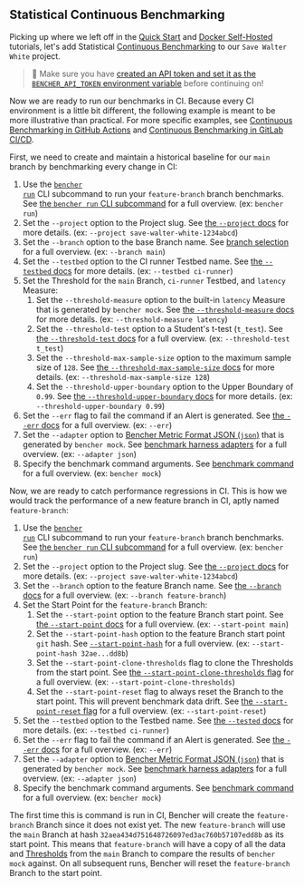 
## Statistical Continuous Benchmarking

Picking up where we left off in the
[Quick Start][quick start] and [Docker Self-Hosted][docker self-hosted] tutorials,
let's add Statistical [Continuous Benchmarking][continuous benchmarking] to our `Save Walter White` project.

> 🐰 Make sure you have
> [created an API token and set it as the `BENCHER_API_TOKEN` environment variable][create an api token]
> before continuing on!

[quick start]: /docs/tutorial/quick-start/
[docker self-hosted]: /docs/tutorial/docker/
[continuous benchmarking]: /docs/explanation/continuous-benchmarking/
[create an api token]: /docs/tutorial/quick-start/#create-an-api-token

Now we are ready to run our benchmarks in CI.
Because every CI environment is a little bit different,
the following example is meant to be more illustrative than practical.
For more specific examples, see [Continuous Benchmarking in GitHub Actions][github actions]
and [Continuous Benchmarking in GitLab CI/CD][gitlab ci/cd].

[github actions]: /docs/how-to/github-actions/
[gitlab ci/cd]: /docs/how-to/gitlab-ci-cd/

First, we need to create and maintain a historical baseline for our `main` branch by benchmarking every change in CI:

<RunMainStatistical />

1. Use the <code><a href="/docs/explanation/bencher-run/">bencher run</a></code> CLI subcommand
   to run your `feature-branch` branch benchmarks.
   See [the `bencher run` CLI subcommand][bencher run] for a full overview.
   (ex: `bencher run`)
2. Set the `--project` option to the Project slug.
   See [the `--project` docs][project option] for more details.
   (ex: `--project save-walter-white-1234abcd`)
3. Set the `--branch` option to the base Branch name.
   See [branch selection][branch selection branch] for a full overview.
   (ex: `--branch main`)
4. Set the `--testbed` option to the CI runner Testbed name.
   See [the `--testbed` docs][testbed option] for more details.
   (ex: `--testbed ci-runner`)
5. Set the Threshold for the `main` Branch, `ci-runner` Testbed, and `latency` Measure:
   1. Set the `--threshold-measure` option to the built-in `latency` Measure that is generated by `bencher mock`.
   See [the `--threshold-measure` docs][threshold measure option] for more details.
   (ex: `--threshold-measure latency`)
   2. Set the `--threshold-test` option to a Student's t-test (`t_test`).
   See [the `--threshold-test` docs][threshold test option] for a full overview.
   (ex: `--threshold-test t_test`)
   3. Set the `--threshold-max-sample-size` option to the maximum sample size of `128`.
   See [the `--threshold-max-sample-size` docs][threshold max sample size] for more details.
   (ex: `--threshold-max-sample-size 128`)
   4. Set the `--threshold-upper-boundary` option to the Upper Boundary of `0.99`.
   See [the `--threshold-upper-boundary` docs][threshold upper boundary] for more details.
   (ex: `--threshold-upper-boundary 0.99`)
6. Set the `--err` flag to fail the command if an Alert is generated.
   See [the `--err` docs][alert err] for a full overview.
   (ex: `--err`)
7. Set the `--adapter` option to [Bencher Metric Format JSON (`json`)][bmf] that is generated by `bencher mock`.
   See [benchmark harness adapters][adapter json] for a full overview.
   (ex: `--adapter json`)
8. Specify the benchmark command arguments.
   See [benchmark command][command argument] for a full overview.
   (ex: `bencher mock`)

[bencher run]: /docs/explanation/bencher-run/
[project option]: /docs/explanation/bencher-run/#--project-project
[branch selection branch]: /docs/explanation/branch-selection/#--branch-branch
[testbed option]: /docs/explanation/bencher-run/#--testbed-testbed
[threshold measure option]: /docs/explanation/thresholds/#--threshold-measure-measure
[threshold test option]: /docs/explanation/thresholds/#--threshold-test-test
[threshold max sample size]: /docs/explanation/thresholds/#--threshold-max-sample-size-size
[threshold upper boundary]: /docs/explanation/thresholds/#--threshold-upper-boundary-boundary
[alert err]: /docs/explanation/thresholds/#--err
[bmf]: /docs/reference/bencher-metric-format/
[adapter json]: /docs/explanation/adapters/#-json
[command argument]: /docs/explanation/bencher-run/#benchmark-command

Now, we are ready to catch performance regressions in CI.
This is how we would track the performance of a new feature branch in CI, aptly named `feature-branch`:

<RunFeatureStatistical />

1. Use the <code><a href="/docs/explanation/bencher-run/">bencher run</a></code> CLI subcommand
   to run your `feature-branch` branch benchmarks.
   See [the `bencher run` CLI subcommand][bencher run] for a full overview.
   (ex: `bencher run`)
2. Set the `--project` option to the Project slug.
   See [the `--project` docs][project option] for more details.
   (ex: `--project save-walter-white-1234abcd`)
3. Set the `--branch` option to the feature Branch name.
   See [the `--branch` docs][branch] for a full overview.
   (ex: `--branch feature-branch`)
4. Set the Start Point for the `feature-branch` Branch:
   1. Set the `--start-point` option to the feature Branch start point.
   See [the `--start-point` docs][start point] for a full overview.
   (ex: `--start-point main`)
   2. Set the `--start-point-hash` option to the feature Branch start point `git` hash.
   See [`--start-point-hash`][start point hash] for a full overview.
   (ex: `--start-point-hash 32ae...dd8b`)
   3. Set the `--start-point-clone-thresholds` flag to clone the Thresholds from the start point.
   See [the `--start-point-clone-thresholds` flag][start point clone thresholds] for a full overview.
   (ex: `--start-point-clone-thresholds`)
   4. Set the `--start-point-reset` flag to always reset the Branch to the start point.
   This will prevent benchmark data drift.
   See [the `--start-point-reset` flag][start point reset] for a full overview.
   (ex: `--start-point-reset`)
5. Set the `--testbed` option to the Testbed name.
   See [the `--tested` docs][testbed option] for more details.
   (ex: `--testbed ci-runner`)
6. Set the `--err` flag to fail the command if an Alert is generated.
   See [the `--err` docs][alert err] for a full overview.
   (ex: `--err`)
7. Set the `--adapter` option to [Bencher Metric Format JSON (`json`)][bmf] that is generated by `bencher mock`.
   See [benchmark harness adapters][adapter json] for a full overview.
   (ex: `--adapter json`)
8.  Specify the benchmark command arguments.
   See [benchmark command][command argument] for a full overview.
   (ex: `bencher mock`)

The first time this is command is run in CI,
Bencher will create the `feature-branch` Branch since it does not exist yet.
The new `feature-branch` will use the `main` Branch
at hash `32aea434d751648726097ed3ac760b57107edd8b` as its start point.
This means that `feature-branch` will have a copy of all the data and [Thresholds][thresholds]
from the `main` Branch to compare the results of `bencher mock` against.
On all subsequent runs, Bencher will reset the `feature-branch` Branch to the start point.

[branch]: /docs/explanation/branch-selection/#--branch-branch
[start point]: /docs/explanation/branch-selection/#--start-point-branch
[start point hash]: /docs/explanation/branch-selection/#--start-point-hash-hash
[start point clone thresholds]: /docs/explanation/branch-selection/#--start-point-clone-thresholds
[start point reset]: /docs/explanation/branch-selection/#--start-point-reset
[thresholds]: /docs/explanation/thresholds/
